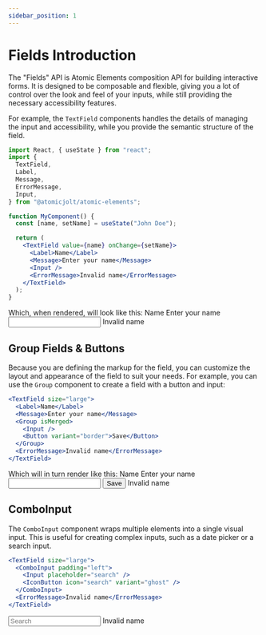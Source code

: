 ```yaml
---
sidebar_position: 1
---
```



# Fields Introduction

<ElementsProvider />

The "Fields" API is Atomic Elements composition API for building interactive forms. It is designed to be composable and flexible, giving you a lot of control over the look and feel of your inputs, while still providing the necessary accessibility features.

For example, the `TextField` components handles the details of managing the input and accessibility, while you provide the semantic structure of the field.

```jsx
import React, { useState } from "react";
import {
  TextField,
  Label,
  Message,
  ErrorMessage,
  Input,
} from "@atomicjolt/atomic-elements";

function MyComponent() {
  const [name, setName] = useState("John Doe");

  return (
    <TextField value={name} onChange={setName}>
      <Label>Name</Label>
      <Message>Enter your name</Message>
      <Input />
      <ErrorMessage>Invalid name</ErrorMessage>
    </TextField>
  );
}
```

Which, when rendered, will look like this:
<Example>
  <TextField size="large">
    <Label>Name</Label>
    <Message className="sb-unstyled">Enter your name</Message>
    <Input />
    <ErrorMessage>Invalid name</ErrorMessage>
  </TextField>
</Example>

## Group Fields & Buttons

Because you are defining the markup for the field, you can customize the layout and appearance of the field to suit your needs.
For example, you can use the `Group` component to create a field with a button and input:

```jsx
<TextField size="large">
  <Label>Name</Label>
  <Message>Enter your name</Message>
  <Group isMerged>
    <Input />
    <Button variant="border">Save</Button>
  </Group>
  <ErrorMessage>Invalid name</ErrorMessage>
</TextField>
```

Which will in turn render like this:
<Example>
  <TextField size="large">
    <Label>Name</Label>
    <Message className="sb-unstyled">Enter your name</Message>
    <Group isMerged>
      <Input />
      <Button variant="primary">Save</Button>
    </Group>
    <ErrorMessage>Invalid name</ErrorMessage>
  </TextField>
</Example>

## ComboInput

The `ComboInput` component wraps multiple elements into a single visual input. This is useful for creating complex inputs, such as a date picker or a search input.

```jsx
<TextField size="large">
  <ComboInput padding="left">
    <Input placeholder="search" />
    <IconButton icon="search" variant="ghost" />
  </ComboInput>
  <ErrorMessage>Invalid name</ErrorMessage>
</TextField>
```

<Example>
  <TextField size="large">
    <ComboInput padding="left">
      <Input placeholder="Search" />
      <IconButton icon="search" variant="ghost" />
    </ComboInput>
    <ErrorMessage>Invalid name</ErrorMessage>
  </TextField>
</Example>
